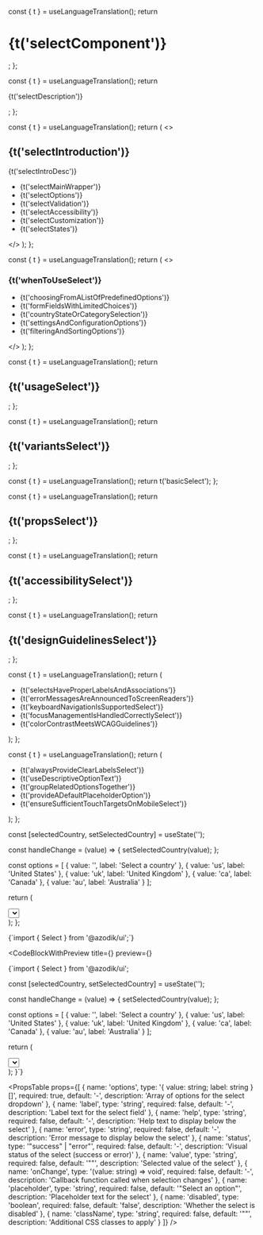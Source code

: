 
  const { t } = useLanguageTranslation();
  return <h1>{t('selectComponent')}</h1>;
};

  const { t } = useLanguageTranslation();
  return <p>{t('selectDescription')}</p>;
};

  const { t } = useLanguageTranslation();
  return (
    <>
      <h2>{t('selectIntroduction')}</h2>
      <p>{t('selectIntroDesc')}</p>
      <ul>
        <li>{t('selectMainWrapper')}</li>
        <li>{t('selectOptions')}</li>
        <li>{t('selectValidation')}</li>
        <li>{t('selectAccessibility')}</li>
        <li>{t('selectCustomization')}</li>
        <li>{t('selectStates')}</li>
      </ul>
    </>
  );
};

  const { t } = useLanguageTranslation();
  return (
    <>
      <h3>{t('whenToUseSelect')}</h3>
      <ul>
        <li>{t('choosingFromAListOfPredefinedOptions')}</li>
        <li>{t('formFieldsWithLimitedChoices')}</li>
        <li>{t('countryStateOrCategorySelection')}</li>
        <li>{t('settingsAndConfigurationOptions')}</li>
        <li>{t('filteringAndSortingOptions')}</li>
      </ul>
    </>
  );
};

  const { t } = useLanguageTranslation();
  return <h2>{t('usageSelect')}</h2>;
};

  const { t } = useLanguageTranslation();
  return <h2>{t('variantsSelect')}</h2>;
};

  const { t } = useLanguageTranslation();
  return t('basicSelect');
};

  const { t } = useLanguageTranslation();
  return <h2>{t('propsSelect')}</h2>;
};

  const { t } = useLanguageTranslation();
  return <h2>{t('accessibilitySelect')}</h2>;
};

  const { t } = useLanguageTranslation();
  return <h2>{t('designGuidelinesSelect')}</h2>;
};

  const { t } = useLanguageTranslation();
  return (
    <ul>
      <li>{t('selectsHaveProperLabelsAndAssociations')}</li>
      <li>{t('errorMessagesAreAnnouncedToScreenReaders')}</li>
      <li>{t('keyboardNavigationIsSupportedSelect')}</li>
      <li>{t('focusManagementIsHandledCorrectlySelect')}</li>
      <li>{t('colorContrastMeetsWCAGGuidelines')}</li>
    </ul>
  );
};

  const { t } = useLanguageTranslation();
  return (
    <ul>
      <li>{t('alwaysProvideClearLabelsSelect')}</li>
      <li>{t('useDescriptiveOptionText')}</li>
      <li>{t('groupRelatedOptionsTogether')}</li>
      <li>{t('provideADefaultPlaceholderOption')}</li>
      <li>{t('ensureSufficientTouchTargetsOnMobileSelect')}</li>
    </ul>
  );
};

  const [selectedCountry, setSelectedCountry] = useState('');

  const handleChange = (value) => {
    setSelectedCountry(value);
  };

  const options = [
    { value: '', label: 'Select a country' },
    { value: 'us', label: 'United States' },
    { value: 'uk', label: 'United Kingdom' },
    { value: 'ca', label: 'Canada' },
    { value: 'au', label: 'Australia' }
  ];

  return (
    <div>
      <Select
        label="Country"
        value={selectedCountry}
        onChange={handleChange}
        options={options}
      />
      <p className="text-sm mt-1" style={{ color: "var(--color-text-secondary)" }}>
        Selected: {selectedCountry || 'None'}
      </p>
    </div>
  );
};

<SelectComponentHeader />

<SelectComponentDescription />

<SelectIntroduction />

<WhenToUseSelectSection />

<UsageSelectSection />

<CodeBlock language="tsx">
{`import { Select } from '@azodik/ui';`}
</CodeBlock>

<VariantsSelectSection />

<CodeBlockWithPreview 
  title={<BasicSelectTitle />}
  preview={<ControlledSelectExample />}
>
{`import { Select } from '@azodik/ui';

  const [selectedCountry, setSelectedCountry] = useState('');

  const handleChange = (value) => {
    setSelectedCountry(value);
  };

  const options = [
    { value: '', label: 'Select a country' },
    { value: 'us', label: 'United States' },
    { value: 'uk', label: 'United Kingdom' },
    { value: 'ca', label: 'Canada' },
    { value: 'au', label: 'Australia' }
  ];

  return (
    <div>
      <Select
        label="Country"
        value={selectedCountry}
        onChange={handleChange}
        options={options}
      />
      <p className="text-sm mt-1" style={{ color: "var(--color-text-secondary)" }}>
        Selected: {selectedCountry || 'None'}
      </p>
    </div>
  );
}`}
</CodeBlockWithPreview>

<PropsSelectSection />

<PropsTable props={[
  {
    name: 'options',
    type: '{ value: string; label: string }[]',
    required: true,
    default: '-',
    description: 'Array of options for the select dropdown'
  },
  {
    name: 'label',
    type: 'string',
    required: false,
    default: '-',
    description: 'Label text for the select field'
  },
  {
    name: 'help',
    type: 'string',
    required: false,
    default: '-',
    description: 'Help text to display below the select'
  },
  {
    name: 'error',
    type: 'string',
    required: false,
    default: '-',
    description: 'Error message to display below the select'
  },
  {
    name: 'status',
    type: '"success" | "error"',
    required: false,
    default: '-',
    description: 'Visual status of the select (success or error)'
  },
  {
    name: 'value',
    type: 'string',
    required: false,
    default: '""',
    description: 'Selected value of the select'
  },
  {
    name: 'onChange',
    type: '(value: string) => void',
    required: false,
    default: '-',
    description: 'Callback function called when selection changes'
  },
  {
    name: 'placeholder',
    type: 'string',
    required: false,
    default: '"Select an option"',
    description: 'Placeholder text for the select'
  },
  {
    name: 'disabled',
    type: 'boolean',
    required: false,
    default: 'false',
    description: 'Whether the select is disabled'
  },
  {
    name: 'className',
    type: 'string',
    required: false,
    default: '""',
    description: 'Additional CSS classes to apply'
  }
]} />

<AccessibilitySelectSection />

<AccessibilitySelectList />

<DesignGuidelinesSelectSection />

<DesignGuidelinesSelectList />

<ComponentNavigation />